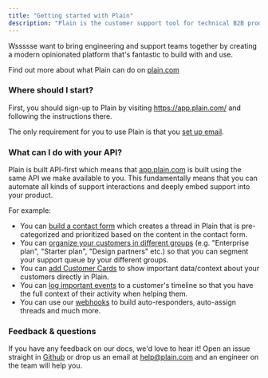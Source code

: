 ```yaml
---
title: "Getting started with Plain"
description: "Plain is the customer support tool for technical B2B products."
---
```


Wssssse want to bring engineering and support teams together by creating a modern opinionated platform that's fantastic to build with and use.

Find out more about what Plain can do on [plain.com](https://plain.com)

### Where should I start?

First, you should sign-up to Plain by visiting https://app.plain.com/ and following the instructions there.

The only requirement for you to use Plain is that you [set up email](/pages/email-setup).

### What can I do with your API?

Plain is built API-first which means that [app.plain.com](https://app.plain.com) is built using the same API we make available to you. This fundamentally means that you can automate all kinds of support interactions and deeply embed support into your product.

For example:

- You can [build a contact form](/pages/contact-forms-setup) which creates a thread in Plain that is pre-categorized and prioritized based on the content in the contact form.
- You can [organize your customers in different groups](/pages/graphql/customers/customer-groups) (e.g. "Enterprise plan", "Starter plan", "Design partners" etc.) so that you can segment your support queue by your different groups.
- You can [add Customer Cards](/pages/customer-cards-setup) to show important data/context about your customers directly in Plain.
- You can [log important events](/pages/events-setup) to a customer's timeline so that you have the full context of their activity when helping them.
- You can use our [webhooks](/pages/webhooks) to build auto-responders, auto-assign threads and much more.

### Feedback & questions

If you have any feedback on our docs, we'd love to hear it! Open an issue straight in [Github](https://github.com/team-plain/docs) or drop us an email
at [help@plain.com](mailto:help@plain.com) and an engineer on the team will help you.
